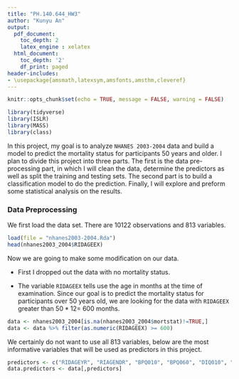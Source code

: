 ```yaml
---
title: "PH.140.644_HW3"
author: "Kunyu An"
output:
  pdf_document:
    toc_depth: 2
    latex_engine : xelatex
  html_document:
    toc_depth: '2'
    df_print: paged
header-includes:
- \usepackage{amsmath,latexsym,amsfonts,amsthm,cleveref}
---
```


```r
knitr::opts_chunk$set(echo = TRUE, message = FALSE, warning = FALSE)
```


```r
library(tidyverse)
library(ISLR)
library(MASS) 
library(class)
```

In this project, my goal is to analyze `NHANES 2003-2004` data and build a model to predict the mortality status for participants 50 years and older. I plan to divide this project into three parts. The first is the data pre-processing part, in which I will clean the data, determine the predictors as well as split the training and testing sets. The second part is to build a classification model to do the prediction. Finally, I will explore and preform some statistical analysis on the results.

### Data Preprocessing

We first load the data set. There are 10122 observations and 813 variables.
```r
load(file = "nhanes2003-2004.Rda")
head(nhanes2003_2004$RIDAGEEX)
```

Now we are going to make some modification on our data.

- First I dropped out the data with no mortality status.

- The variable `RIDAGEEX` tells use the age in months at the time of examination. Since our goal is to predict the mortality status for participants over 50 years old, we are looking for the data with `RIDAGEEX` greater than $50 * 12 =$ 600 months. 

```r
data <- nhanes2003_2004[is.na(nhanes2003_2004$mortstat)!=TRUE,]
data <- data %>% filter(as.numeric(RIDAGEEX) >= 600)
```

We certainly do not want to use all 813 variables, below are the most informative variables that will be used as predictors in this project.

```r
predictors <- c("RIDAGEYR", "RIAGENDR", "BPQ010", "BPQ060", "DIQ010", "DIQ050", "DIQ090", "MCQ010", "MCQ053", "MCQ160A", "MCQ160B", "MCQ160K", "MCQ160L", "BMXWAIST", "MCQ160M", "MCQ220", "MCQ245A", "MCQ250A", "MCQ250B", "MCQ250C", "MCQ250E", "MCQ250F", "MCQ250G", "MCQ265", "SSQ011", "SSQ051", "WHQ030", "WHQ040", "LBXRDW", "HSD010", "BPXPULS", "BPXML1", "VIQ200", "BMXBMI", "BPXSY1", "BPXDI1")
data.predictors <- data[,predictors]
```